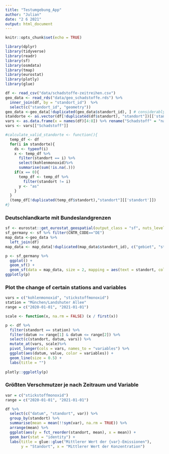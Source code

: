 ```yaml
---
title: "Testumgebung_App"
author: "Julian"
date: "2 6 2021"
output: html_document
---
```


```r
knitr::opts_chunk$set(echo = TRUE)
```

```r
library(dplyr)
library(tidyverse)
library(readr)
library(sf)
library(osmdata)
library(tmap)
library(eurostat)
library(plotly)
library(glue)
```

```r
df <- read_csv("data/schadstoffe-zeitreihen.csv")
geo_data <- read_rds("data/geo_schadstoffe.rds") %>%
  inner_join(df, by = "standort_id")  %>%
  select(c("standort_id", "geometry"))
geo_data <-geo_data[!duplicated(geo_data$standort_id), ] # considerably faster than distinct()
standorte <- as.vector(df[!duplicated(df$standort), "standort"])[['standort']] # make a list
vars <- as.data.frame(x = names(df)[4:8]) %>% rename("Schadstoff" = "names(df)[4:8]") # alle Variablen
vars <- vars[["Schadstoff"]]
```

```r


#calculate_valid_standorte <- function(){
  temp_df <- df
  for(i in standorte){
    ds <- typeof(i)
    x <- temp_df %>% 
      filter(standort == i) %>%
      select(kohlenmonoxid)%>%
      summarise(sum(!is.na(.))) 
    if(x == 0){
      temp_df <- temp_df %>%
        filter(standort != i)
      y <- "as"
    }
  }  
  (temp_df[!duplicated(temp_df$standort),"standort"][['standort']])
#}

```

### Deutschlandkarte mit Bundeslandgrenzen
```r
sf <- eurostat::get_eurostat_geospatial(output_class = "sf", nuts_level = 1)
sf_germany <- sf %>% filter(CNTR_CODE=="DE") 
map_data <-geo_data %>%
  left_join(df)
map_data <- map_data[!duplicated(map_data$standort_id), c("gebiet", "standort", "hoehe", "typ")]

p <- sf_germany %>%
  ggplot() +
  geom_sf() +
  geom_sf(data = map_data, size = 2, mapping = aes(text = standort, color = typ))
ggplotly(p)
```

### Plot the change of certain stations and variables

```r
vars = c("kohlenmonoxid", "stickstoffmonoxid")
station = "München/Landshuter Allee"
range = c("2020-01-01", "2021-01-01")

scale <- function(x, na.rm = FALSE) (x / first(x))

p <- df %>%
  filter(standort == station) %>%
  filter(datum >= range[1] & datum <= range[2]) %>%
  select(c(standort, datum, vars)) %>%
  mutate_at(vars, scale)%>%
  pivot_longer(cols = vars, names_to = "variables") %>%
  ggplot(aes(datum, value, color = variables)) +
  geom_line(size = 0.5) +
  labs(title = "")
  
plotly::ggplotly(p)
```

### Größten Verschmutzer je nach Zeitraum und Variable
```r
var = c("stickstoffmonoxid")
range = c("2020-01-01", "2021-01-01")

df %>%
  select(c("datum", "standort", var)) %>%
  group_by(standort) %>%
  summarise(mean = mean(!!sym(var), na.rm = TRUE)) %>%
  arrange(mean) %>%
  ggplot(aes(y = fct_reorder(standort, mean), x = mean)) +
  geom_bar(stat = "identity") +
  labs(title = glue::glue("Mittlerer Wert der {var}-Emissionen"),
       y = "Standort", x = "Mittlerer Wert der Konzentration")

```

